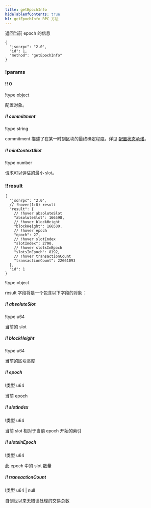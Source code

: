 ```yaml
---
title: getEpochInfo
hideTableOfContents: true
h1: getEpochInfo RPC 方法
---
```


返回当前 epoch 的信息

<APIMethod>

```jsonc !!request curl
{
  "jsonrpc": "2.0",
  "id": 1,
  "method": "getEpochInfo"
}
```

### !params

#### !! 0

!type object

配置对象。

##### !! commitment

!type string

commitment 描述了在某一时刻区块的最终确定程度。详见
[配置状态承诺](/docs/rpc#configuring-state-commitment)。

##### !! minContextSlot

!type number

请求可以评估的最小 slot。

### !!result

```jsonc !response
{
  "jsonrpc": "2.0",
  // !hover(1:8) result
  "result": {
    // !hover absoluteSlot
    "absoluteSlot": 166598,
    // !hover blockHeight
    "blockHeight": 166500,
    // !hover epoch
    "epoch": 27,
    // !hover slotIndex
    "slotIndex": 2790,
    // !hover slotsInEpoch
    "slotsInEpoch": 8192,
    // !hover transactionCount
    "transactionCount": 22661093
  },
  "id": 1
}
```

!type object

result 字段将是一个包含以下字段的对象：

##### !! absoluteSlot

!type u64

当前的 slot

##### !! blockHeight

!type u64

当前的区块高度

##### !! epoch

!类型 u64

当前 epoch

##### !! slotIndex

!类型 u64

当前 slot 相对于当前 epoch 开始的索引

##### !! slotsInEpoch

!类型 u64

此 epoch 中的 slot 数量

##### !! transactionCount

!类型 u64 | null

自创世以来无错误处理的交易总数

</APIMethod>
